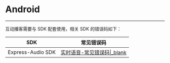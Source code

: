 <style>
table th:nth-of-type(1) { min-width: 120px; width: 30%; }
table th:nth-of-type(2) { min-width: 120px; width: 70%; }
table {width: 100%;}
</style>

# Android
---

互动播客需要与 SDK 配套使用，相关 SDK 的错误码如下：
 
|SDK|常见错误码|
|-|-|
|Express-Audio SDK|[实时语音-常见错误码\|_blank](#5690)|

